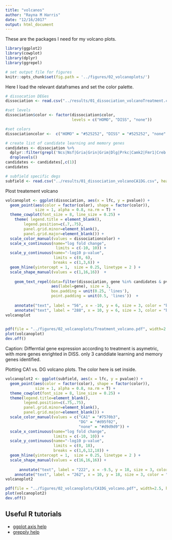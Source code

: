 ```yaml
---
title: "volcanos"
author: "Rayna M Harris"
date: "12/16/2017"
output: html_document
---
```


These are the packages I need for my volcano plots.

```r
library(ggplot2)
library(cowplot)
library(dplyr)
library(ggrepel)

# set output file for figures 
knitr::opts_chunk$set(fig.path = '../figures/02_volcanoplots/')
```

Here I load the relevant dataframes and set the color palette.

```r
# dissocation DEGes
dissociation <- read.csv("../results/01_dissociation_volcanoTreatment.csv", header = T, row.names = 1)

#set levels
dissociation$color <- factor(dissociation$color,
                             levels = c("HOMO", "DISS", "none"))

#set colors
dissociationcolor <-  c("HOMO" = "#525252", "DISS" = "#525252", "none" = "#d9d9d9")

# create list of candidate learning and memory genes
candidates <- dissociation %>%
  dplyr::filter(grepl('Ncs|Nsf|Gria|Grin|Grim|Dlg|Prkc|Camk2|Fmr1|Creb', gene)) %>%
  droplevels()
candidates <- candidates[,c(1)]
candidates

# subfield specific degs
subfield <- read.csv("../results/01_dissociation_volcanoCA1DG.csv", header = T, row.names = 1)

```

Plost treatement volcano

```r
volcanoplot <- ggplot(dissociation, aes(x = lfc, y = pvalue)) + 
  geom_point(aes(color = factor(color), shape = factor(color)), 
             size = 1, alpha = 0.8, na.rm = T) + 
  theme_cowplot(font_size = 8, line_size = 0.25) +
    theme( legend.title = element_blank(),
        legend.position=c(.7,.75),
        panel.grid.minor=element_blank(),
        panel.grid.major=element_blank()) +
  scale_color_manual(values = dissociationcolor) +
  scale_x_continuous(name="log fold change",
                      limits = c(-10, 10)) +
  scale_y_continuous(name="-log10 p-value",
                     limits = c(0, 6),
                     breaks = c(1,3,6)) +
  geom_hline(yintercept = 1,  size = 0.25, linetype = 2 ) + 
  scale_shape_manual(values = c(1,16,16))  +
    
    geom_text_repel(data=filter(dissociation, gene %in% candidates & pvalue>1),
                    aes(label=gene), size = 3,
                    box.padding = unit(0.25, 'lines'),
                    point.padding = unit(0.5, 'lines'))  +
  
    annotate("text", label = "56", x = -10, y = 6, size = 3, color = "black") + 
    annotate("text", label = "288", x = 10, y = 6, size = 3, color = "black")
volcanoplot  

  
pdf(file = "../figures/02_volcanoplots/Treatment_volcano.pdf", width=2.5, height=2.25)
plot(volcanoplot)
dev.off()
```

Caption: Differntial gene expression according to treatment is asymetric, with more genes enrighted in DISS. only 3 canddiate learning and memory genes identified.


Plotting CA1 vs. DG volcano plots. The color here is set inside. 

```r
volcanoplot2 <- ggplot(subfield, aes(x = lfc, y = pvalue)) + 
  geom_point(aes(color = factor(color), shape = factor(color)), 
             size = 1, alpha = 0.8, na.rm = T) + 
  theme_cowplot(font_size = 8, line_size = 0.25) +
  theme(legend.title=element_blank(),
        legend.position=c(.75,.75),
        panel.grid.minor=element_blank(),
        panel.grid.major=element_blank()) + 
  scale_color_manual(values = c("CA1" = "#7570b3",
                                "DG" = "#d95f02", 
                                "none" = "#d9d9d9")) +   
  scale_x_continuous(name="log fold change",
                     limits = c(-10, 10)) +
  scale_y_continuous(name="-log10 p-value",
                     limits = c(0, 18),
                     breaks = c(1,6,12,18)) +
  geom_hline(yintercept = 1,  size = 0.25, linetype = 2 ) + 
  scale_shape_manual(values = c(16,16,16)) +
  
      annotate("text", label = "222", x = -9.5, y = 18, size = 3, color = "black") + 
    annotate("text", label = "262", x = 10, y = 18, size = 3, color = "black")
volcanoplot2 

pdf(file = "../figures/02_volcanoplots/CA1DG_volcano.pdf", width=2.5, height=2.25)
plot(volcanoplot2)
dev.off()

```


## Useful R tutorials
- [ggplot axis help](http://ggplot2.tidyverse.org/reference/scale_continuous.html)
- [grepply help](http://www.gettinggeneticsdone.com/2016/01/repel-overlapping-text-labels-in-ggplot2.html)
